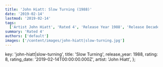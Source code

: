 ```yaml
---
title: 'John Hiatt: Slow Turning (1988)'
date: '2019-02-14'
lastmod: '2019-02-14'
tags:
  ['Artist John Hiatt', 'Rated 4', 'Release Year 1988', 'Release Decade 1980']
summary: 'Rated 4'
authors: ['default']
images: ['/content/images/john-hiatt|slow-turning.jpg']
---
```


  key: 'john-hiatt|slow-turning',
  title: 'Slow Turning',
  release_year: 1988,
  rating: 8,
  rating_date: '2019-02-14T00:00:00.000Z',
  artist: 'John Hiatt',
};

<MusicRating data={data} />
